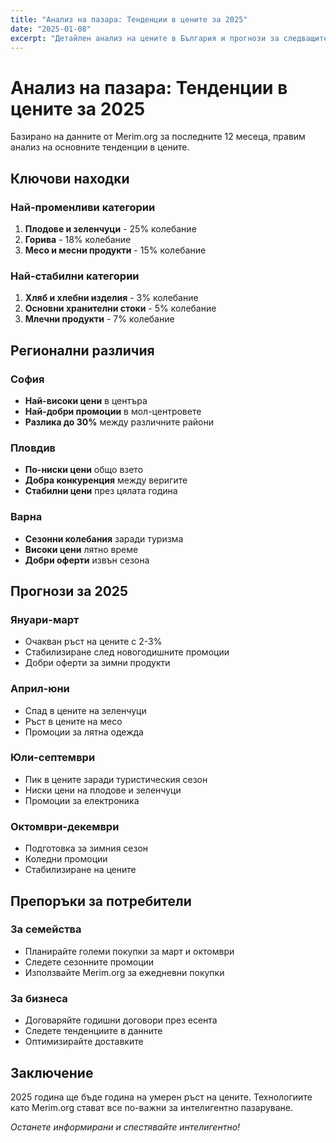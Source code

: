 ```yaml
---
title: "Анализ на пазара: Тенденции в цените за 2025"
date: "2025-01-08"
excerpt: "Детайлен анализ на цените в България и прогнози за следващите месеци."
---
```


# Анализ на пазара: Тенденции в цените за 2025

Базирано на данните от Merim.org за последните 12 месеца, правим анализ на основните тенденции в цените.

## Ключови находки

### Най-променливи категории
1. **Плодове и зеленчуци** - 25% колебание
2. **Горива** - 18% колебание  
3. **Месо и месни продукти** - 15% колебание

### Най-стабилни категории
1. **Хляб и хлебни изделия** - 3% колебание
2. **Основни хранителни стоки** - 5% колебание
3. **Млечни продукти** - 7% колебание

## Регионални различия

### София
- **Най-високи цени** в центъра
- **Най-добри промоции** в мол-центровете
- **Разлика до 30%** между различните райони

### Пловдив  
- **По-ниски цени** общо взето
- **Добра конкуренция** между веригите
- **Стабилни цени** през цялата година

### Варна
- **Сезонни колебания** заради туризма
- **Високи цени** лятно време
- **Добри оферти** извън сезона

## Прогнози за 2025

### Януари-март
- Очакван ръст на цените с 2-3%
- Стабилизиране след новогодишните промоции
- Добри оферти за зимни продукти

### Април-юни
- Спад в цените на зеленчуци
- Ръст в цените на месо
- Промоции за лятна одежда

### Юли-септември
- Пик в цените заради туристическия сезон
- Ниски цени на плодове и зеленчуци
- Промоции за електроника

### Октомври-декември
- Подготовка за зимния сезон
- Коледни промоции
- Стабилизиране на цените

## Препоръки за потребители

### За семейства
- Планирайте големи покупки за март и октомври
- Следете сезонните промоции
- Използвайте Merim.org за ежедневни покупки

### За бизнеса
- Договаряйте годишни договори през есента
- Следете тенденциите в данните
- Оптимизирайте доставките

## Заключение

2025 година ще бъде година на умерен ръст на цените. Технологиите като Merim.org стават все по-важни за интелигентно пазаруване.

*Останете информирани и спестявайте интелигентно!*
